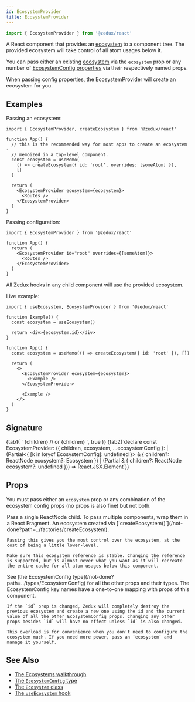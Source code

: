 ```yaml
---
id: EcosystemProvider
title: EcosystemProvider
---
```



```ts
import { EcosystemProvider } from '@zedux/react'
```

A React component that provides an [ecosystem](../classes/Ecosystem) to a component tree. The provided ecosystem will take control of all atom usages below it.

You can pass either an existing [ecosystem](../classes/Ecosystem) via the `ecosystem` prop or any number of [EcosystemConfig properties](/not-done?path=../types/EcosystemConfig) via their respectively named props.

When passing config properties, the EcosystemProvider will create an ecosystem for you.

## Examples

Passing an ecosystem:

```tsx
import { EcosystemProvider, createEcosystem } from '@zedux/react'

function App() {
  // this is the recommended way for most apps to create an ecosystem -
  // memoized in a top-level component.
  const ecosystem = useMemo(
    () => createEcosystem({ id: 'root', overrides: [someAtom] }),
    []
  )

  return (
    <EcosystemProvider ecosystem={ecosystem}>
      <Routes />
    </EcosystemProvider>
  )
}
```

Passing configuration:

```tsx
import { EcosystemProvider } from '@zedux/react'

function App() {
  return (
    <EcosystemProvider id="root" overrides={[someAtom]}>
      <Routes />
    </EcosystemProvider>
  )
}
```

All Zedux hooks in any child component will use the provided ecosystem.

Live example:

```tsx live ecosystemId=EcosystemProvider noProvide=true resultVar=App version=2
import { useEcosystem, EcosystemProvider } from '@zedux/react'

function Example() {
  const ecosystem = useEcosystem()

  return <div>{ecosystem.id}</div>
}

function App() {
  const ecosystem = useMemo(() => createEcosystem({ id: 'root' }), [])

  return (
    <>
      <EcosystemProvider ecosystem={ecosystem}>
        <Example />
      </EcosystemProvider>

      <Example />
    </>
  )
}
```

## Signature

<Tabs>
  {tab1(
    `<EcosystemProvider ecosystem={ecosystem}>
    {children}
  </EcosystemProvider>
  // or
  <EcosystemProvider {...ecosystemConfig}>
    {children}
  </EcosystemProvider>`,
    true
  )}
  {tab2(`declare const EcosystemProvider: ({
    children,
    ecosystem,
    ...ecosystemConfig
  }:
    | (Partial<{ [k in keyof EcosystemConfig]: undefined }> & {
        children?: ReactNode
        ecosystem?: Ecosystem
      })
    | (Partial<EcosystemConfig> & {
        children?: ReactNode
        ecosystem?: undefined
      })) => React.JSX.Element`)}
</Tabs>

## Props

You must pass either an `ecosystem` prop or any combination of the ecosystem config props (no props is also fine) but not both.

<Legend>

  <Item name="children">
    Pass a single ReactNode child. To pass multiple components, wrap them in a React Fragment.

  </Item>
  <Item name="ecosystem">
    An ecosystem created via [`createEcosystem()`](/not-done?path=../factories/createEcosystem).

    Passing this gives you the most control over the ecosystem, at the cost of being a little lower-level.

    Make sure this ecosystem reference is stable. Changing the reference is supported, but is almost never what you want as it will recreate the entire cache for all atom usages below this component.

  </Item>
  <Item name="ecosystemConfig">
    See [the EcosystemConfig type](/not-done?path=../types/EcosystemConfig) for all the other props and their types. The EcosystemConfig key names have a one-to-one mapping with props of this component.

    If the `id` prop is changed, Zedux will completely destroy the previous ecosystem and create a new one using the id and the current value of all the other EcosystemConfig props. Changing any other props besides `id` will have no effect unless `id` is also changed.

    This overload is for convenience when you don't need to configure the ecosystem much. If you need more power, pass an `ecosystem` and manage it yourself.

  </Item>
</Legend>

## See Also

- [The Ecosystems walkthrough](../../../walkthrough/ecosystems.mdx)
- [The `EcosystemConfig` type](/not-done?path=../types/EcosystemConfig)
- [The `Ecosystem` class](../classes/Ecosystem)
- [The `useEcosystem` hook](/not-done?path=../hooks/useEcosystem)
